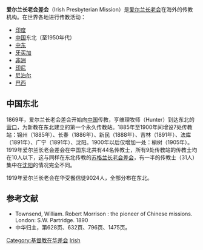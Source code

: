 '''爱尔兰长老会差会'''（Irish Presbyterian Mission）是[[爱尔兰|爱尔兰]][[长老会|长老会]]在海外的传教机构。在世界各地进行传教活动：

*[[印度|印度]]
*[[中国|中国]]东北（至1950年代）
*[[中东|中东]]
*[[牙买加|牙买加]]
*[[非洲|非洲]]
*[[印尼|印尼]]
*[[尼泊尔|尼泊尔]]
*[[巴西|巴西]]

==中国东北==
1869年，爱尔兰长老会差会开始向[[中国|中国]]传教，亨维理牧师（Hunter）到达东北的[[营口|营口]]，为新教在东北建立的第一个永久传教站。1885年至1900年间增设7处传教站：锦州（1885年）、长春（1886年）、新民（1888年）、吉林（1891年）、法库（1891年）、广宁（1891年）、沈阳。1900年以后仅增加一处：榆树（1905年）。1919年爱尔兰长老会差会在中国东北共有44名传教士，所有9处传教站的传教士均在10人以下，这与同样在东北传教的[[苏格兰长老会差会|苏格兰长老会差会]]，有一半的传教士（31人）集中在[[沈阳|沈阳]]的情况完全不同。

1919年爱尔兰长老会在华受餐信徒9024人，全部分布在东北。

==参考文献==
*Townsend, William. Robert Morrison : the pioneer of Chinese missions. London: S.W. Partridge. 1890
*中华归主，第628页、632页、796页、1475页。

[[Category:基督教在华差会|Category:基督教在华差会]]
[[Category:各國長老宗|Irish]]